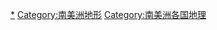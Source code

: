 {{Categories by country|nocat}}

[[Category:各国地形|*]]
[[Category:南美洲地形|Category:南美洲地形]]
[[Category:南美洲各国地理|Category:南美洲各国地理]]